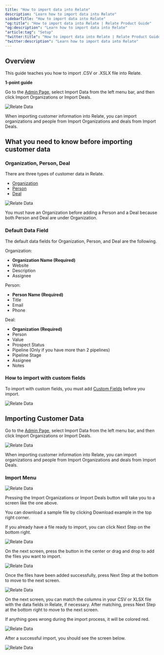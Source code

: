 ```yaml
---
title: "How to import data into Relate"
description: "Learn how to import data into Relate"
sidebarTitle: "How to import data into Relate"
"og:title": "How to import data into Relate | Relate Product Guide"
"og:description": "Learn how to import data into Relate"
"article:tag": "Setup"
"twitter:title": "How to import data into Relate | Relate Product Guide"
"twitter:description": "Learn how to import data into Relate"
---
```


## Overview

This guide teaches you how to import .CSV or .XSLX file into Relate.

<Check>

**1-point guide**

Go to the [Admin Page](https://app.relate.so/), select Import Data from the left menu bar, and then click Import Organizations or Import Deals.

![Relate Data](/docs/images/setup/import_menu1.png)

When importing customer information into Relate, you can import organizations and people from Import Organizations and deals from Import Deals.

</Check>

## What you need to know before importing customer data

### Organization, Person, Deal

There are three types of customer data in Relate.
- [Organization](https://www.relate.so/docs/features/organizations)
- [Person](https://www.relate.so/docs/features/people)
- [Deal](https://www.relate.so/docs/features/deal-pipeline)

![Relate Data](/docs/images/setup/org_person_deal.png)

You must have an Organization before adding a Person and a Deal because both Person and Deal are under Organization. 

### Default Data Field

The default data fields for Organization, Person, and Deal are the following. 

Organization:
- **Organization Name (Required)**
- Website
- Description
- Assignee

Person:
- **Person Name (Required)**
- Title
- Email
- Phone

Deal:
- **Organization (Required)**
- Person
- Value
- Prospect Status
- Pipeline (Only if you have more than 2 pipelines)
- Pipeline Stage
- Assignee
- Notes

### How to import with custom fields

To import with custom fields, you must add [Custom Fields](https://www.relate.so/docs/features/custom-fields) before you import.

![Relate Data](/docs/images/setup/custom_field_menu.png)

## Importing Customer Data

Go to the [Admin Page](https://app.relate.so/), select Import Data from the left menu bar, and then click Import Organizations or Import Deals.

![Relate Data](/docs/images/setup/import_menu1.png)

When importing customer information into Relate, you can import organizations and people from Import Organizations and deals from Import Deals.

### Import Menu

![Relate Data](/docs/images/setup/import_menu2.png)

Pressing the Import Organizations or Import Deals button will take you to a screen like the one above.

You can download a sample file by clicking Download example in the top right corner.

If you already have a file ready to import, you can click Next Step on the bottom right.

![Relate Data](/docs/images/setup/import_menu3.png)

On the next screen, press the button in the center or drag and drop to add the files you want to import.

![Relate Data](/docs/images/setup/import_menu4.png)

Once the files have been added successfully, press Next Step at the bottom to move to the next screen.

![Relate Data](/docs/images/setup/import_menu5.png)

On the next screen, you can match the columns in your CSV or XLSX file with the data fields in Relate, if necessary. After matching, press Next Step at the bottom right to move to the next screen.

If anything goes wrong during the import process, it will be colored red.

![Relate Data](/docs/images/setup/import_menu6.png)

After a successful import, you should see the screen below.

![Relate Data](/docs/images/setup/import_menu7.png)
